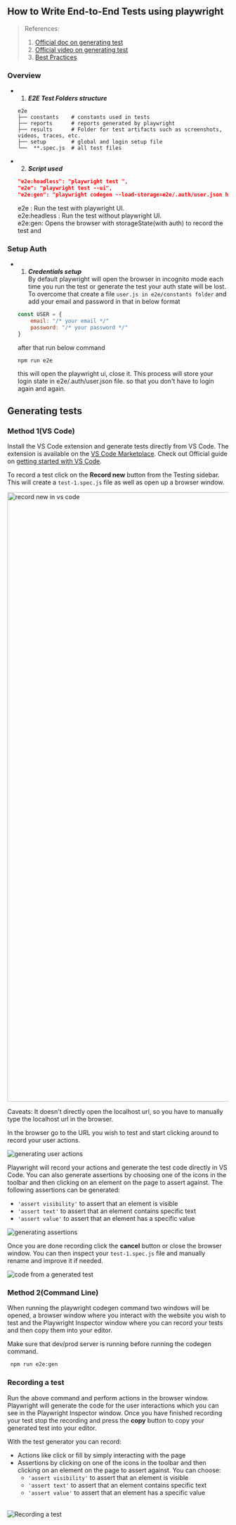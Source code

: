 



## How to Write End-to-End Tests using playwright

> References:
> 1. [Official doc on generating test](https://playwright.dev/docs/codegen#recording-a-test)
> 2. [Official video on generating test](https://www.youtube.com/watch?v=LM4yqrOzmFE)
> 3. [Best Practices](https://playwright.dev/docs/best-practices)


### Overview

- 1. **_E2E Test Folders structure_**

   ```
   e2e
   ├── constants    # constants used in tests
   ├── reports      # reports generated by playwright
   ├── results      # Folder for test artifacts such as screenshots, videos, traces, etc.
   ├── setup        # global and login setup file
   └──  **.spec.js  # all test files 

   ```

- 2. **_Script used_**

   ```json filename="package.json"
   "e2e:headless": "playwright test ",
   "e2e": "playwright test --ui",
   "e2e:gen": "playwright codegen --load-storage=e2e/.auth/user.json http://localhost:4001 "
   ```

   e2e : Run the test with playwright UI.\
   e2e:headless : Run the test without playwright UI. \
   e2e:gen: Opens the browser with storageState(with auth) to record the test
   and  


### Setup Auth
- 1. **_Credentials setup_**  
   By default playwright will open the browser in incognito mode each time you
   run the test or generate the test your auth state will be lost. To overcome
   that create a file `user.js in e2e/constants folder` and add your email and password in
   that in below format
   ```js filename="e2e/constants/user.js"
   const USER = {
       email: "/* your email */"
       password: "/* your password */"
   }
   ```
   after that run below command
   ```bash
   npm run e2e
   ```
   this will open the playwright ui, close it. This process will store your
   login state in e2e/.auth/user.json file. so that you don't have to login again and again.


## Generating tests

### Method 1(VS Code)

Install the VS Code extension and generate tests directly from VS Code. The
extension is available on the
[VS Code Marketplace](https://marketplace.visualstudio.com/items?itemName=ms-playwright.playwright).
Check out Official guide on
[getting started with VS Code](https://playwright.dev/docs/getting-started-vscode).

To record a test click on the **Record new** button from the Testing sidebar.
This will create a `test-1.spec.js` file as well as open up a browser window.

<img
  width="1385"
  alt="record new in vs code"
  src="https://user-images.githubusercontent.com/13063165/220961665-615d0ab8-3f0b-439c-ad0b-0424d9aa154b.png"
/>

  Caveats: It doesn't directly open the localhost url, so you have to manually
  type the localhost url in the browser.

In the browser go to the URL you wish to test and start clicking around to
record your user actions.

![generating user actions](https://github.com/microsoft/playwright/assets/13063165/1d4c8f37-8325-4816-a665-d0e95e63f509)

Playwright will record your actions and generate the test code directly in VS
Code. You can also generate assertions by choosing one of the icons in the
toolbar and then clicking on an element on the page to assert against. The
following assertions can be generated:

- `'assert visibility'` to assert that an element is visible
- `'assert text'` to assert that an element contains specific text
- `'assert value'` to assert that an element has a specific value

![generating assertions](https://github.com/microsoft/playwright/assets/13063165/d131eb35-b2ca-4bf4-a8ac-88b6e40dcf07)

Once you are done recording click the **cancel** button or close the browser
window. You can then inspect your `test-1.spec.js` file and manually rename and
improve it if needed.

![code from a generated test](https://github.com/microsoft/playwright/assets/13063165/2ba4c212-4713-460a-b054-6dc6b67a9a7c)

### Method 2(Command Line)

When running the playwright codegen command two windows will be opened, a
browser window where you interact with the website you wish to test and the
Playwright Inspector window where you can record your tests and then copy them
into your editor.

  Make sure that dev/prod server is running before running the codegen command.

```bash filename="codegen command"
 npm run e2e:gen
```

### Recording a test

Run the above command and perform actions in the browser window. Playwright will
generate the code for the user interactions which you can see in the Playwright
Inspector window. Once you have finished recording your test stop the recording
and press the **copy** button to copy your generated test into your editor.

With the test generator you can record:

- Actions like click or fill by simply interacting with the page
- Assertions by clicking on one of the icons in the toolbar and then clicking on
  an element on the page to assert against. You can choose:
  - `'assert visibility'` to assert that an element is visible
  - `'assert text'` to assert that an element contains specific text
  - `'assert value'` to assert that an element has a specific value

######

![Recording a test](https://github.com/microsoft/playwright/assets/13063165/34a79ea1-639e-4cb3-8115-bfdc78e3d34d)
